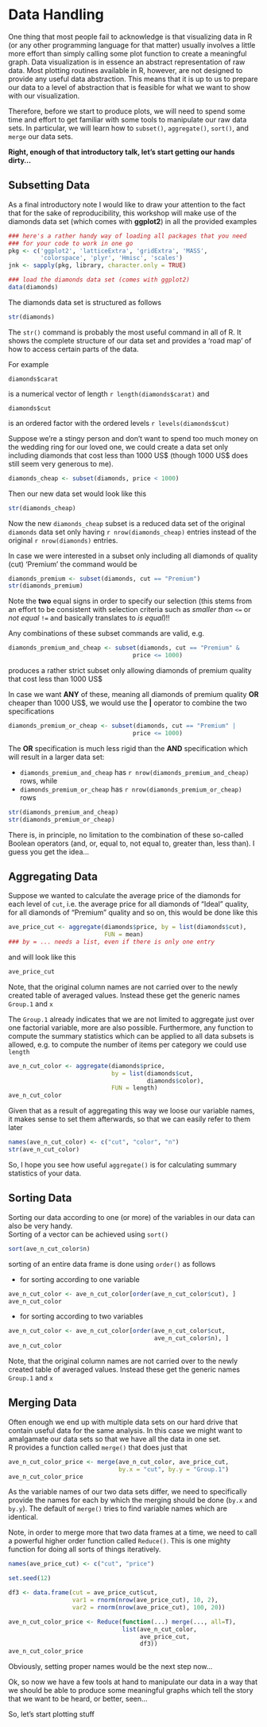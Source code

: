 # Data Handling {#data-handling}

One thing that most people fail to acknowledge is that visualizing data in R (or any other programming language for that matter) usually involves a little more effort than simply calling some plot function to create a meaningful graph. Data visualization is in essence an abstract representation of raw data. Most plotting routines available in R, however, are not designed to provide any useful data abstraction. This means that it is up to us to prepare our data to a level of abstraction that is feasible for what we want to show with our visualization. 

Therefore, before we start to produce plots, we will need to spend some time and effort to get familiar with some tools to manipulate our raw data sets. In particular, we will learn how to `subset()`, `aggregate()`, `sort()`, and `merge` our data sets.

**Right, enough of that introductory talk, let's start getting our hands dirty...**


## Subsetting Data {#subset}

As a final introductory note I would like to draw your attention to the fact that for the sake of reproducibility, this workshop will make use of the diamonds data set (which comes with **ggplot2**) in all the provided examples

```r
### here's a rather handy way of loading all packages that you need
### for your code to work in one go
pkg <- c('ggplot2', 'latticeExtra', 'gridExtra', 'MASS', 
         'colorspace', 'plyr', 'Hmisc', 'scales')
jnk <- sapply(pkg, library, character.only = TRUE)

### load the diamonds data set (comes with ggplot2)
data(diamonds)
```

The diamonds data set is structured as follows

```r
str(diamonds)
```

The `str()` command is probably the most useful command in all of R. It shows the complete structure of our data set and provides a 'road map' of how to access certain parts of the data.   

For example
```
diamonds$carat
```
is a numerical vector of length `r length(diamonds$carat)` and

```
diamonds$cut
```

is an ordered factor with the ordered levels `r levels(diamonds$cut)`

Suppose we're a stingy person and don't want to spend too much money on the wedding ring for our loved one, we could create a data set only including diamonds that cost less than 1000 US$ (though 1000 US$ does still seem very generous to me).

```r
diamonds_cheap <- subset(diamonds, price < 1000)
```

Then our new data set would look like this

```r
str(diamonds_cheap)
```

Now the new ```diamonds_cheap``` subset is a reduced data set of the original ```diamonds``` data set only having `r nrow(diamonds_cheap)` entries instead of the original `r nrow(diamonds)` entries.

In case we were interested in a subset only including all diamonds of quality (cut) 'Premium' the command would be

```r
diamonds_premium <- subset(diamonds, cut == "Premium")
str(diamonds_premium)
```

Note the **two** equal signs in order to specify our selection (this stems from an effort to be consistent with selection criteria such as *smaller than* ```<=``` or *not equal* ```!=``` and basically translates to *is equal*)!!

Any combinations of these subset commands are valid, e.g.

```r
diamonds_premium_and_cheap <- subset(diamonds, cut == "Premium" & 
                                   price <= 1000)
```

produces a rather strict subset only allowing diamonds of premium quality that cost less than 1000 US$

In case we want **ANY** of these, meaning all diamonds of premium quality **OR** cheaper than 1000 US$, we would use the **|** operator to combine the two specifications

```r
diamonds_premium_or_cheap <- subset(diamonds, cut == "Premium" | 
                                   price <= 1000)
```

The **OR** specification is much less rigid than the **AND** specification which will result in a larger data set:

* `diamonds_premium_and_cheap` has `r nrow(diamonds_premium_and_cheap)` rows, while
* `diamonds_premium_or_cheap` has `r nrow(diamonds_premium_or_cheap)` rows

```r
str(diamonds_premium_and_cheap)
str(diamonds_premium_or_cheap)
```

There is, in principle, no limitation to the combination of these so-called Boolean operators (and, or, equal to, not equal to, greater than, less than). I guess you get the idea...


## Aggregating Data

Suppose we wanted to calculate the average price of the diamonds for each level of ```cut```, i.e. the average price for all diamonds of "Ideal" quality, for all diamonds of "Premium" quality and so on, this would be done like this

```r
ave_price_cut <- aggregate(diamonds$price, by = list(diamonds$cut), 
                           FUN = mean)
### by = ... needs a list, even if there is only one entry
```

and will look like this

```r
ave_price_cut
```

Note, that the original column names are not carried over to the newly created table of averaged values. Instead these get the generic names ```Group.1``` and ```x```

The ```Group.1``` already indicates that we are not limited to aggregate just over one factorial variable, more are also possible. Furthermore, any  function to compute the summary statistics which can be applied to all data subsets is allowed, e.g. to compute the number of items per category we could use ```length```

```r
ave_n_cut_color <- aggregate(diamonds$price, 
                             by = list(diamonds$cut,
                                       diamonds$color), 
                             FUN = length)
ave_n_cut_color
```

Given that as a result of aggregating this way we loose our variable names, it makes sense to set them afterwards, so that we can easily refer to them later

```r
names(ave_n_cut_color) <- c("cut", "color", "n")
str(ave_n_cut_color)
```

So, I hope you see how useful ```aggregate()``` is for calculating summary statistics of your data.

## Sorting Data

Sorting our data according to one (or more) of the variables in our data can also be very handy.   
Sorting of a vector can be achieved using ```sort()```

```r
sort(ave_n_cut_color$n)
```

sorting of an entire data frame is done using ```order()``` as follows

* for sorting according to one variable

```r
ave_n_cut_color <- ave_n_cut_color[order(ave_n_cut_color$cut), ]
ave_n_cut_color
```

* for sorting according to two variables

```r
ave_n_cut_color <- ave_n_cut_color[order(ave_n_cut_color$cut,
                                         ave_n_cut_color$n), ]
ave_n_cut_color
```

Note, that the original column names are not carried over to the newly created table of averaged values. Instead these get the generic names ```Group.1``` and ```x```


## Merging Data

Often enough we end up with multiple data sets on our hard drive that contain useful data for the same analysis. In this case we might want to amalgamate our data sets so that we have all the data in one set.   
R provides a function called ```merge()``` that does just that

```r
ave_n_cut_color_price <- merge(ave_n_cut_color, ave_price_cut, 
                               by.x = "cut", by.y = "Group.1")
ave_n_cut_color_price
```

As the variable names of our two data sets differ, we need to specifically provide the names for each by which the merging should be done (```by.x``` and ```by.y```). The default of ```merge()``` tries to find variable names which are identical.

Note, in order to merge more that two data frames at a time, we need to call a powerful higher order function called ```Reduce()```. This is one mighty function for doing all sorts of things iteratively.

```r
names(ave_price_cut) <- c("cut", "price")

set.seed(12)

df3 <- data.frame(cut = ave_price_cut$cut,
                  var1 = rnorm(nrow(ave_price_cut), 10, 2),
                  var2 = rnorm(nrow(ave_price_cut), 100, 20))

ave_n_cut_color_price <- Reduce(function(...) merge(..., all=T), 
                                list(ave_n_cut_color, 
                                     ave_price_cut,
                                     df3))
ave_n_cut_color_price
```

Obviously, setting proper names would be the next step now...

Ok, so now we have a few tools at hand to manipulate our data in a way that we should be able to produce some meaningful graphs which tell the story that we want to be heard, or better, seen...

So, let's start plotting stuff